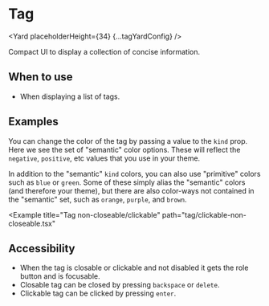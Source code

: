 




# Tag

<Yard placeholderHeight={34} {...tagYardConfig} />

Compact UI to display a collection of concise information.

## When to use

- When displaying a list of tags.

## Examples

<Example title="Tag basic Usage" path="tag/basic.tsx">
  <Basic />
</Example>

<Example title="Semantic KIND values" path="tag/kinds.tsx">
  <Kinds />
</Example>

You can change the color of the tag by passing a value to the `kind` prop. Here we see the set of "semantic" color options. These will reflect the `negative`, `positive`, etc values that you use in your theme.

<Example title="Primitive KIND values" path="tag/primitive.tsx">
  <Primitive />
</Example>

In addition to the "semantic" `kind` colors, you can also use "primitive" colors such as `blue` or `green`. Some of these simply alias the "semantic" colors (and therefore your theme), but there are also color-ways not contained in the "semantic" set, such as `orange`, `purple`, and `brown`.

<Example title="Tag hierarchy Prop Type" path="tag/variants.tsx">
  <Hierarchy />
</Example>

<Example title="Tag sizing" path="tag/size.tsx">
  <Size />
</Example>

<Example title="Tag closeable/non-clickable" path="tag/non-clickable.tsx">
  <NonClickable />
</Example>

<Example title="Tag closeable/clickable" path="tag/clickable.tsx">
  <Clickable />
</Example>

<Example title="Tag in a disabled state" path="tag/disabled.tsx">
  <Disabled />
</Example>

<Example title="Tag non-closeable/non-clickable" path="tag/non-closeable.tsx">
  <NonCloseable />
</Example>

<Example
  title="Tag non-closeable/clickable"
  path="tag/clickable-non-closeable.tsx"
>
  <ClickableNonCloseable />
</Example>

<Example title="Tag Custom Color example" path="tag/custom-color.tsx">
  <CustomColor />
</Example>

## Accessibility

- When the tag is closable or clickable and not disabled it gets the role button and is focusable.
- Closable tag can be closed by pressing `backspace` or `delete`.
- Clickable tag can be clicked by pressing `enter`.

<Exports component={TagExports} title="Tag exports" path="baseui/tag" />
